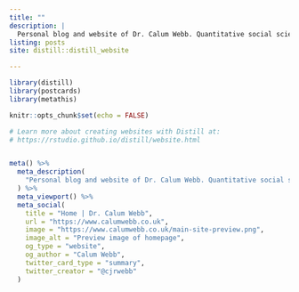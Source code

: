```yaml
---
title: ""
description: |
  Personal blog and website of Dr. Calum Webb. Quantitative social science, child welfare, social policy, and occassional Rstats.
listing: posts
site: distill::distill_website

---
```




```r
library(distill)
library(postcards)
library(metathis)

knitr::opts_chunk$set(echo = FALSE)

# Learn more about creating websites with Distill at:
# https://rstudio.github.io/distill/website.html


meta() %>%
  meta_description(
    "Personal blog and website of Dr. Calum Webb. Quantitative social science, child welfare, social policy, and occassional Rstats."
  ) %>% 
  meta_viewport() %>% 
  meta_social(
    title = "Home | Dr. Calum Webb",
    url = "https://www.calumwebb.co.uk",
    image = "https://www.calumwebb.co.uk/main-site-preview.png",
    image_alt = "Preview image of homepage",
    og_type = "website",
    og_author = "Calum Webb",
    twitter_card_type = "summary",
    twitter_creator = "@cjrwebb"
  )


```

